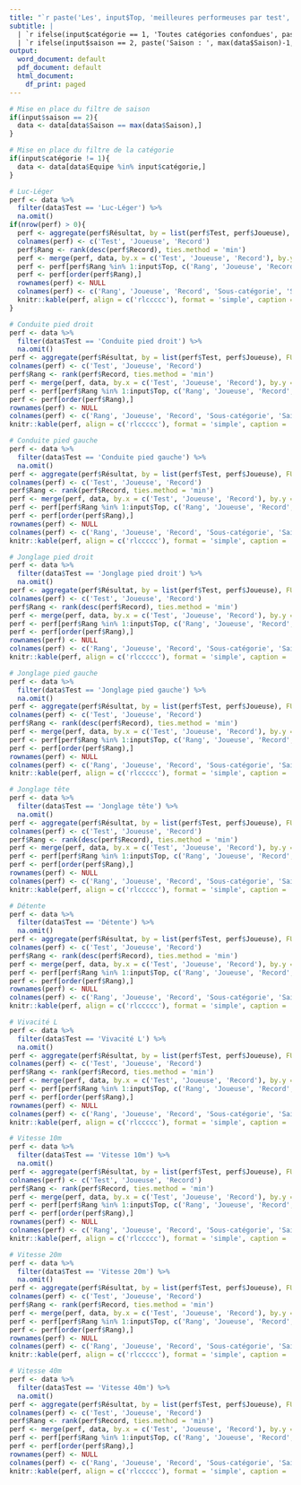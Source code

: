 ```yaml
---
title: "`r paste('Les', input$Top, 'meilleures performeuses par test', sep = ' ')`"
subtitle: |
  | `r ifelse(input$catégorie == 1, 'Toutes catégories confondues', paste('Catégorie :', input$catégorie, sep = ' '))`
  | `r ifelse(input$saison == 2, paste('Saison : ', max(data$Saison)-1, '/', max(data$Saison), sep = ''), 'Toutes saisons confondues')`
output:
  word_document: default
  pdf_document: default
  html_document:
    df_print: paged
---
```


```r
# Mise en place du filtre de saison
if(input$saison == 2){
  data <- data[data$Saison == max(data$Saison),]
}

# Mise en place du filtre de la catégorie
if(input$catégorie != 1){
  data <- data[data$Equipe %in% input$catégorie,]
}
```


```r
# Luc-Léger
perf <- data %>% 
  filter(data$Test == 'Luc-Léger') %>% 
  na.omit()
if(nrow(perf) > 0){
  perf <- aggregate(perf$Résultat, by = list(perf$Test, perf$Joueuse), FUN = max)
  colnames(perf) <- c('Test', 'Joueuse', 'Record')
  perf$Rang <- rank(desc(perf$Record), ties.method = 'min')
  perf <- merge(perf, data, by.x = c('Test', 'Joueuse', 'Record'), by.y = c('Test', 'Joueuse', 'Résultat'), all.x = TRUE)
  perf <- perf[perf$Rang %in% 1:input$Top, c('Rang', 'Joueuse', 'Record', 'Sous_cat', 'Saison', 'Session')]
  perf <- perf[order(perf$Rang),]
  rownames(perf) <- NULL
  colnames(perf) <- c('Rang', 'Joueuse', 'Record', 'Sous-catégorie', 'Saison', 'Session')
  knitr::kable(perf, align = c('rlccccc'), format = 'simple', caption = 'Luc-Léger')
}
```

```r
# Conduite pied droit
perf <- data %>% 
  filter(data$Test == 'Conduite pied droit') %>% 
  na.omit()
perf <- aggregate(perf$Résultat, by = list(perf$Test, perf$Joueuse), FUN = min)
colnames(perf) <- c('Test', 'Joueuse', 'Record')
perf$Rang <- rank(perf$Record, ties.method = 'min')
perf <- merge(perf, data, by.x = c('Test', 'Joueuse', 'Record'), by.y = c('Test', 'Joueuse', 'Résultat'), all.x = TRUE)
perf <- perf[perf$Rang %in% 1:input$Top, c('Rang', 'Joueuse', 'Record', 'Sous_cat', 'Saison', 'Session')]
perf <- perf[order(perf$Rang),]
rownames(perf) <- NULL
colnames(perf) <- c('Rang', 'Joueuse', 'Record', 'Sous-catégorie', 'Saison', 'Session')
knitr::kable(perf, align = c('rlccccc'), format = 'simple', caption = 'Conduite pied droit')
```

```r
# Conduite pied gauche
perf <- data %>% 
  filter(data$Test == 'Conduite pied gauche') %>% 
  na.omit()
perf <- aggregate(perf$Résultat, by = list(perf$Test, perf$Joueuse), FUN = min)
colnames(perf) <- c('Test', 'Joueuse', 'Record')
perf$Rang <- rank(perf$Record, ties.method = 'min')
perf <- merge(perf, data, by.x = c('Test', 'Joueuse', 'Record'), by.y = c('Test', 'Joueuse', 'Résultat'), all.x = TRUE)
perf <- perf[perf$Rang %in% 1:input$Top, c('Rang', 'Joueuse', 'Record', 'Sous_cat', 'Saison', 'Session')]
perf <- perf[order(perf$Rang),]
rownames(perf) <- NULL
colnames(perf) <- c('Rang', 'Joueuse', 'Record', 'Sous-catégorie', 'Saison', 'Session')
knitr::kable(perf, align = c('rlccccc'), format = 'simple', caption = 'Conduite pied gauche')
```

```r
# Jonglage pied droit
perf <- data %>% 
  filter(data$Test == 'Jonglage pied droit') %>% 
  na.omit()
perf <- aggregate(perf$Résultat, by = list(perf$Test, perf$Joueuse), FUN = max)
colnames(perf) <- c('Test', 'Joueuse', 'Record')
perf$Rang <- rank(desc(perf$Record), ties.method = 'min')
perf <- merge(perf, data, by.x = c('Test', 'Joueuse', 'Record'), by.y = c('Test', 'Joueuse', 'Résultat'), all.x = TRUE)
perf <- perf[perf$Rang %in% 1:input$Top, c('Rang', 'Joueuse', 'Record', 'Sous_cat', 'Saison', 'Session')]
perf <- perf[order(perf$Rang),]
rownames(perf) <- NULL
colnames(perf) <- c('Rang', 'Joueuse', 'Record', 'Sous-catégorie', 'Saison', 'Session')
knitr::kable(perf, align = c('rlccccc'), format = 'simple', caption = 'Jonglage pied droit')
```

```r
# Jonglage pied gauche
perf <- data %>% 
  filter(data$Test == 'Jonglage pied gauche') %>% 
  na.omit()
perf <- aggregate(perf$Résultat, by = list(perf$Test, perf$Joueuse), FUN = max)
colnames(perf) <- c('Test', 'Joueuse', 'Record')
perf$Rang <- rank(desc(perf$Record), ties.method = 'min')
perf <- merge(perf, data, by.x = c('Test', 'Joueuse', 'Record'), by.y = c('Test', 'Joueuse', 'Résultat'), all.x = TRUE)
perf <- perf[perf$Rang %in% 1:input$Top, c('Rang', 'Joueuse', 'Record', 'Sous_cat', 'Saison', 'Session')]
perf <- perf[order(perf$Rang),]
rownames(perf) <- NULL
colnames(perf) <- c('Rang', 'Joueuse', 'Record', 'Sous-catégorie', 'Saison', 'Session')
knitr::kable(perf, align = c('rlccccc'), format = 'simple', caption = 'Jonglage pied gauche')
```

```r
# Jonglage tête
perf <- data %>% 
  filter(data$Test == 'Jonglage tête') %>% 
  na.omit()
perf <- aggregate(perf$Résultat, by = list(perf$Test, perf$Joueuse), FUN = max)
colnames(perf) <- c('Test', 'Joueuse', 'Record')
perf$Rang <- rank(desc(perf$Record), ties.method = 'min')
perf <- merge(perf, data, by.x = c('Test', 'Joueuse', 'Record'), by.y = c('Test', 'Joueuse', 'Résultat'), all.x = TRUE)
perf <- perf[perf$Rang %in% 1:input$Top, c('Rang', 'Joueuse', 'Record', 'Sous_cat', 'Saison', 'Session')]
perf <- perf[order(perf$Rang),]
rownames(perf) <- NULL
colnames(perf) <- c('Rang', 'Joueuse', 'Record', 'Sous-catégorie', 'Saison', 'Session')
knitr::kable(perf, align = c('rlccccc'), format = 'simple', caption = 'Jonglage tête')
```

```r
# Détente
perf <- data %>% 
  filter(data$Test == 'Détente') %>% 
  na.omit()
perf <- aggregate(perf$Résultat, by = list(perf$Test, perf$Joueuse), FUN = max)
colnames(perf) <- c('Test', 'Joueuse', 'Record')
perf$Rang <- rank(desc(perf$Record), ties.method = 'min')
perf <- merge(perf, data, by.x = c('Test', 'Joueuse', 'Record'), by.y = c('Test', 'Joueuse', 'Résultat'), all.x = TRUE)
perf <- perf[perf$Rang %in% 1:input$Top, c('Rang', 'Joueuse', 'Record', 'Sous_cat', 'Saison', 'Session')]
perf <- perf[order(perf$Rang),]
rownames(perf) <- NULL
colnames(perf) <- c('Rang', 'Joueuse', 'Record', 'Sous-catégorie', 'Saison', 'Session')
knitr::kable(perf, align = c('rlccccc'), format = 'simple', caption = 'Détente')
```

```r
# Vivacité L
perf <- data %>% 
  filter(data$Test == 'Vivacité L') %>% 
  na.omit()
perf <- aggregate(perf$Résultat, by = list(perf$Test, perf$Joueuse), FUN = min)
colnames(perf) <- c('Test', 'Joueuse', 'Record')
perf$Rang <- rank(perf$Record, ties.method = 'min')
perf <- merge(perf, data, by.x = c('Test', 'Joueuse', 'Record'), by.y = c('Test', 'Joueuse', 'Résultat'), all.x = TRUE)
perf <- perf[perf$Rang %in% 1:input$Top, c('Rang', 'Joueuse', 'Record', 'Sous_cat', 'Saison', 'Session')]
perf <- perf[order(perf$Rang),]
rownames(perf) <- NULL
colnames(perf) <- c('Rang', 'Joueuse', 'Record', 'Sous-catégorie', 'Saison', 'Session')
knitr::kable(perf, align = c('rlccccc'), format = 'simple', caption = 'Vivacité L')
```

```r
# Vitesse 10m
perf <- data %>% 
  filter(data$Test == 'Vitesse 10m') %>% 
  na.omit()
perf <- aggregate(perf$Résultat, by = list(perf$Test, perf$Joueuse), FUN = min)
colnames(perf) <- c('Test', 'Joueuse', 'Record')
perf$Rang <- rank(perf$Record, ties.method = 'min')
perf <- merge(perf, data, by.x = c('Test', 'Joueuse', 'Record'), by.y = c('Test', 'Joueuse', 'Résultat'), all.x = TRUE)
perf <- perf[perf$Rang %in% 1:input$Top, c('Rang', 'Joueuse', 'Record', 'Sous_cat', 'Saison', 'Session')]
perf <- perf[order(perf$Rang),]
rownames(perf) <- NULL
colnames(perf) <- c('Rang', 'Joueuse', 'Record', 'Sous-catégorie', 'Saison', 'Session')
knitr::kable(perf, align = c('rlccccc'), format = 'simple', caption = 'Vitesse 10m')
```

```r
# Vitesse 20m
perf <- data %>% 
  filter(data$Test == 'Vitesse 20m') %>% 
  na.omit()
perf <- aggregate(perf$Résultat, by = list(perf$Test, perf$Joueuse), FUN = min)
colnames(perf) <- c('Test', 'Joueuse', 'Record')
perf$Rang <- rank(perf$Record, ties.method = 'min')
perf <- merge(perf, data, by.x = c('Test', 'Joueuse', 'Record'), by.y = c('Test', 'Joueuse', 'Résultat'), all.x = TRUE)
perf <- perf[perf$Rang %in% 1:input$Top, c('Rang', 'Joueuse', 'Record', 'Sous_cat', 'Saison', 'Session')]
perf <- perf[order(perf$Rang),]
rownames(perf) <- NULL
colnames(perf) <- c('Rang', 'Joueuse', 'Record', 'Sous-catégorie', 'Saison', 'Session')
knitr::kable(perf, align = c('rlccccc'), format = 'simple', caption = 'Vitesse 20m')
```

```r
# Vitesse 40m
perf <- data %>% 
  filter(data$Test == 'Vitesse 40m') %>% 
  na.omit()
perf <- aggregate(perf$Résultat, by = list(perf$Test, perf$Joueuse), FUN = min)
colnames(perf) <- c('Test', 'Joueuse', 'Record')
perf$Rang <- rank(perf$Record, ties.method = 'min')
perf <- merge(perf, data, by.x = c('Test', 'Joueuse', 'Record'), by.y = c('Test', 'Joueuse', 'Résultat'), all.x = TRUE)
perf <- perf[perf$Rang %in% 1:input$Top, c('Rang', 'Joueuse', 'Record', 'Sous_cat', 'Saison', 'Session')]
perf <- perf[order(perf$Rang),]
rownames(perf) <- NULL
colnames(perf) <- c('Rang', 'Joueuse', 'Record', 'Sous-catégorie', 'Saison', 'Session')
knitr::kable(perf, align = c('rlccccc'), format = 'simple', caption = 'Vitesse 40m')
```